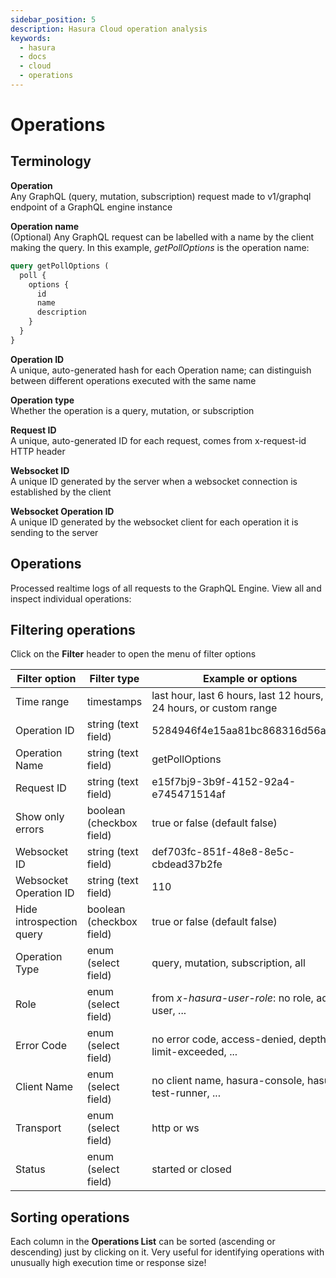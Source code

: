 ```yaml
---
sidebar_position: 5
description: Hasura Cloud operation analysis
keywords:
  - hasura
  - docs
  - cloud
  - operations
---
```



# Operations

## Terminology

**Operation**  
Any GraphQL (query, mutation, subscription) request made to v1/graphql
endpoint of a GraphQL engine instance

**Operation name**  
(Optional) Any GraphQL request can be labelled with a name by the client
making the query. In this example, *getPollOptions* is the operation
name:

``` graphql
query getPollOptions (
  poll {
    options {
      id
      name
      description
    }
  }
}
```

**Operation ID**  
A unique, auto-generated hash for each Operation name; can distinguish
between different operations executed with the same name

**Operation type**  
Whether the operation is a query, mutation, or subscription

**Request ID**  
A unique, auto-generated ID for each request, comes from x-request-id
HTTP header

**Websocket ID**  
A unique ID generated by the server when a websocket connection is
established by the client

**Websocket Operation ID**  
A unique ID generated by the websocket client for each operation it is
sending to the server

## Operations

Processed realtime logs of all requests to the GraphQL Engine. View all
and inspect individual operations:

<Thumbnail
  src="/img/graphql/cloud/metrics/pro-tab-operations-inspect.png"
  alt="Hasura Cloud Console list operations"
  width="437px"
/>

## Filtering operations

Click on the **Filter** header to open the menu of filter options

| Filter option            | Filter type              | Example or options                                                     |
|--------------------------|--------------------------|------------------------------------------------------------------------|
| Time range               | timestamps               | last hour, last 6 hours, last 12 hours, last 24 hours, or custom range |
| Operation ID             | string (text field)      | 5284946f4e15aa81bc868316d56aa68f                                       |
| Operation Name           | string (text field)      | getPollOptions                                                         |
| Request ID               | string (text field)      | e15f7bj9-3b9f-4152-92a4-e745471514af                                   |
| Show only errors         | boolean (checkbox field) | true or false (default false)                                          |
| Websocket ID             | string (text field)      | def703fc-851f-48e8-8e5c-cbdead37b2fe                                   |
| Websocket Operation ID   | string (text field)      | 110                                                                    |
| Hide introspection query | boolean (checkbox field) | true or false (default false)                                          |
| Operation Type           | enum (select field)      | query, mutation, subscription, all                                     |
| Role                     | enum (select field)      | from *x-hasura-user-role*: no role, admin, user, ...                   |
| Error Code               | enum (select field)      | no error code, access-denied, depth-limit-exceeded, ...                |
| Client Name              | enum (select field)      | no client name, hasura-console, hasura-test-runner, ...                |
| Transport                | enum (select field)      | http or ws                                                             |
| Status                   | enum (select field)      | started or closed                                                      |

## Sorting operations

Each column in the **Operations List** can be sorted (ascending or
descending) just by clicking on it. Very useful for identifying
operations with unusually high execution time or response size!
